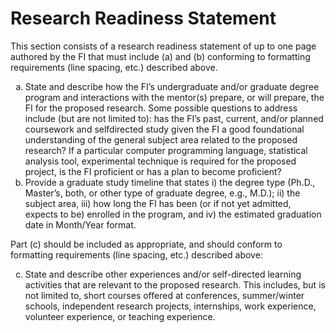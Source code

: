 # Research Readiness Statement

This section consists of a research readiness statement of up to one page authored by the FI that must include (a) and (b) conforming to formatting requirements (line spacing, etc.) described above.

a. State and describe how the FI’s undergraduate and/or graduate degree program and interactions with the mentor(s) prepare, or will prepare, the FI for the proposed research. Some possible questions to address include (but are not limited to): has the FI’s past, current, and/or planned coursework and selfdirected study given the FI a good foundational understanding of the general subject area related to the proposed research? If a particular computer programming language, statistical analysis tool, experimental technique is required for the proposed project, is the FI proficient or has a plan to become proficient? 
b. Provide a graduate study timeline that states i) the degree type (Ph.D., Master’s, both, or other type of graduate degree, e.g., M.D.); ii) the subject area, iii) how long the FI has been (or if not yet admitted, expects to be) enrolled in the program, and iv) the estimated graduation date in Month/Year format. 

Part (c) should be included as appropriate, and should conform to formatting requirements (line spacing, etc.) described above: 

c. State and describe other experiences and/or self-directed learning activities that are relevant to the proposed research. This includes, but is not limited to, short courses offered at conferences, summer/winter schools, independent research projects, internships, work experience, volunteer experience, or teaching experience.